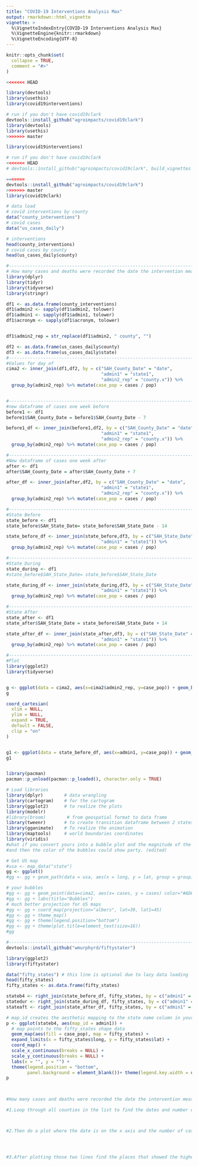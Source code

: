 ```yaml
---
title: "COVID-19 Interventions Analysis Max"
output: rmarkdown::html_vignette
vignette: >
  %\VignetteIndexEntry{COVID-19 Interventions Analysis Max}
  %\VignetteEngine{knitr::rmarkdown}
  %\VignetteEncoding{UTF-8}
---
```


```r
knitr::opts_chunk$set(
  collapse = TRUE,
  comment = "#>"
)
```

```r
<<<<<<< HEAD

library(devtools)
library(usethis)
library(covid19interventions)

# run if you don't have covid19clark
devtools::install_github("agroimpacts/covid19clark")
library(devtools)
library(usethis)
>>>>>>> master

library(covid19interventions)

# run if you don't have covid19clark
<<<<<<< HEAD
# devtools::install_github("agroimpacts/covid19clark", build_vignettes = TRUE)

=======
devtools::install_github("agroimpacts/covid19clark")
>>>>>>> master
library(covid19clark)
```


```r
# data load
# covid interventions by county
data("county_interventions")
# covid cases
data("us_cases_daily")
```

```r
# interventions
head(county_interventions)
# covid cases by county
head(us_cases_daily$county)
```


```r
#------------------------------------------------------------------------------------------------------------
# How many cases and deaths were recorded the date the intervention measures were put in place?
library(dplyr)
library(tidyr)
library(tidyverse)
library(stringr)

df1 <- as.data.frame(county_interventions)
df1$admin2 <- sapply(df1$admin2, tolower)
df1$admin1 <- sapply(df1$admin1, tolower)
df1$acronym <- sapply(df1$acronym, tolower)


df1$admin2_rep = str_replace(df1$admin2, " county", "")

df2 <- as.data.frame(us_cases_daily$county)
df3 <- as.data.frame(us_cases_daily$state)
#------------------------------------------------------------------------------------------------------------
#Values for day of
cima2 <- inner_join(df1,df2, by = c("SAH_County_Date" = "date",
                                    "admin1" = "state1", 
                                    "admin2_rep" = "county.x")) %>% 
  group_by(admin2_rep) %>% mutate(case_pop = cases / pop)


#------------------------------------------------------------------------------------------------------------
#new dataframe of cases one week before
before1 <- df1
before1$SAH_County_Date = before1$SAH_County_Date - 7 

before1_df <- inner_join(before1,df2, by = c("SAH_County_Date" = "date",
                                    "admin1" = "state1", 
                                    "admin2_rep" = "county.x")) %>% 
  group_by(admin2_rep) %>% mutate(case_pop = cases / pop)

#------------------------------------------------------------------------------------------------------------
#New dataframe of cases one week after
after <- df1
after$SAH_County_Date = after$SAH_County_Date + 7 

after_df <- inner_join(after,df2, by = c("SAH_County_Date" = "date",
                                    "admin1" = "state1", 
                                    "admin2_rep" = "county.x")) %>% 
  group_by(admin2_rep) %>% mutate(case_pop = cases / pop)

#------------------------------------------------------------------------------------------------------------
#State Before
state_before <- df1
state_before$SAH_State_Date= state_before$SAH_State_Date - 14 

state_before_df <- inner_join(state_before,df3, by = c("SAH_State_Date" = "date",
                                    "admin1" = "state1")) %>% 
  group_by(admin2_rep) %>% mutate(case_pop = cases / pop)

#------------------------------------------------------------------------------------------------------------
#State During
state_during <- df1
#state_before$SAH_State_Date= state_before$SAH_State_Date 

state_during_df <- inner_join(state_during,df3, by = c("SAH_State_Date" = "date",
                                    "admin1" = "state1")) %>% 
  group_by(admin2_rep) %>% mutate(case_pop = cases / pop)

#------------------------------------------------------------------------------------------------------------
#State After
state_after <- df1
state_after$SAH_State_Date = state_before$SAH_State_Date + 14 

state_after_df <- inner_join(state_after,df3, by = c("SAH_State_Date" = "date",
                                    "admin1" = "state1")) %>% 
  group_by(admin2_rep) %>% mutate(case_pop = cases / pop)

#------------------------------------------------------------------------------------------------------------
#Plot
library(ggplot2)
library(tidyverse)


g <- ggplot(data = cima2, aes(x=cima2$admin2_rep, y=case_pop)) + geom_bar( stat="identity", fill = 'steelblue')
g

coord_cartesian(
  xlim = NULL,
  ylim = NULL,
  expand = TRUE,
  default = FALSE,
  clip = "on"
)


g1 <- ggplot(data = state_before_df, aes(x=admin1, y=case_pop)) + geom_bar( stat="identity", fill = 'steelblue')
g1


library(pacman)
pacman::p_unload(pacman::p_loaded(), character.only = TRUE)

# Load libraries
library(dplyr)        # data wrangling
library(cartogram)    # for the cartogram
library(ggplot2)      # to realize the plots
library(modelr)
#library(broom)        # from geospatial format to data frame
library(tweenr)       # to create transition dataframe between 2 states
library(gganimate)    # To realize the animation
library(maptools)     # world boundaries coordinates
library(viridis) 
#what if you convert yours into a bubble plot and the magnitude of the blubles could be number of casses (edited) 
#and then the color of the bubbles could show party. (edited) 

# Get US map
#usa <- map_data("state")
gg <- ggplot()
#gg <- gg + geom_path(data = usa, aes(x = long, y = lat, group = group) , fill="#ffffff", color="#0e0e0e", size=0.15)

# your bubbles
#gg <- gg + geom_point(data=cima2, aes(x= cases, y = cases) color="#AD655F") 
#gg <- gg + labs(title="Bubbles")
# much better projection for US maps
#gg <- gg + coord_map(projection="albers", lat=39, lat1=45)
#gg <- gg + theme_map()
#gg <- gg + theme(legend.position="bottom")
#gg <- gg + theme(plot.title=element_text(size=16))
#gg

#-----------------------------------------------------------------------------------------------------------------------------
devtools::install_github("wmurphyrd/fiftystater")

library(ggplot2)
library(fiftystater)

data("fifty_states") # this line is optional due to lazy data loading
head(fifty_states)
fifty_states <- as.data.frame(fifty_states)

stateb4 <- right_join(state_before_df, fifty_states, by = c("admin1" = "id"))
statedur <- right_join(state_during_df, fifty_states, by = c("admin1" = "id"))
stateaft <- right_join(state_after_df, fifty_states, by = c("admin1" = "id"))

# map_id creates the aesthetic mapping to the state name column in your data
p <- ggplot(stateb4, aes(map_id = admin1)) + 
  # map points to the fifty_states shape data
  geom_map(aes(fill = case_pop), map = fifty_states) + 
  expand_limits(x = fifty_states$long, y = fifty_states$lat) +
  coord_map() +
  scale_x_continuous(breaks = NULL) + 
  scale_y_continuous(breaks = NULL) +
  labs(x = "", y = "") +
  theme(legend.position = "bottom", 
        panel.background = element_blank())+ theme(legend.key.width = unit(5, "cm"))
p

      
```


```r
#How many cases and deaths were recorded the date the intervention measures were put in place?

#1.Loop through all counties in the list to find the dates and number of cases&deaths for before, during, and after interventions were put in place. 



#2.Then do a plot where the date is on the x axis and the number of cases and deaths are on the y axis.




#3.After plotting those two lines find the places that showed the highest and lowest drops due to the intervention or lack thereof.

```
